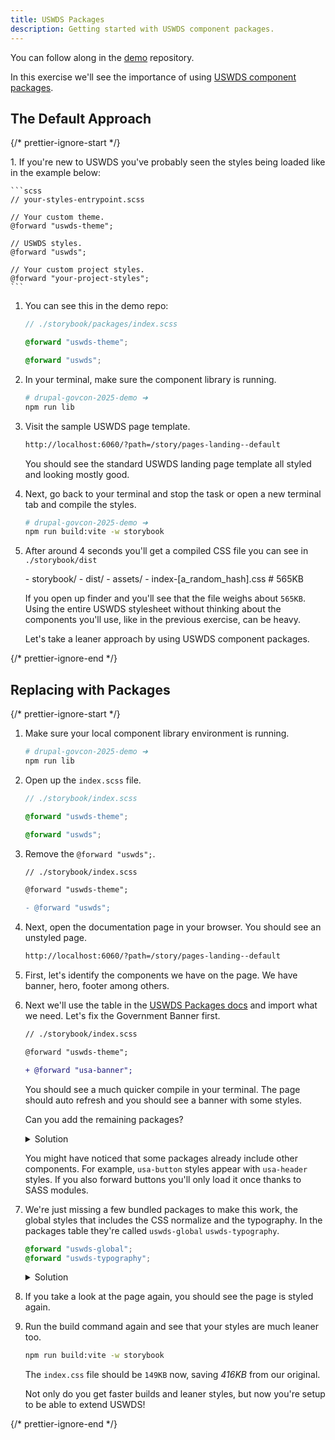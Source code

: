 ```yaml
---
title: USWDS Packages
description: Getting started with USWDS component packages.
---
```



You can follow along in the [demo](https://github.com/Bixal/drupal-govcon-2025-demo) repository.

In this exercise we'll see the importance of using [USWDS component packages](https://designsystem.digital.gov/components/packages/).

## The Default Approach

{/* prettier-ignore-start */}

<Steps>
1. If you're new to USWDS you've probably seen the styles being loaded like in the example below:

    ```scss
    // your-styles-entrypoint.scss

    // Your custom theme.
    @forward "uswds-theme";

    // USWDS styles.
    @forward "uswds";

    // Your custom project styles.
    @forward "your-project-styles";
    ```

1. You can see this in the demo repo:


    ```scss
    // ./storybook/packages/index.scss

    @forward "uswds-theme";

    @forward "uswds";

    ```

1. In your terminal, make sure the component library is running.

    ```sh
    # drupal-govcon-2025-demo ➜
    npm run lib
    ```

1. Visit the sample USWDS page template.

    ```sh
    http://localhost:6060/?path=/story/pages-landing--default
    ```

    You should see the standard USWDS landing page template all styled and looking mostly good.

1. Next, go back to your terminal and stop the task or open a new terminal tab and compile the styles.

    ```sh
    # drupal-govcon-2025-demo ➜
    npm run build:vite -w storybook
    ```

1. After around 4 seconds you'll get a compiled CSS file you can see in `./storybook/dist`

    <FileTree>
    - storybook/
        - dist/
            - assets/
                - index-[a_random_hash].css # 565KB
    </FileTree>

    If you open up finder and you'll see that the file weighs about `565KB`. Using the entire USWDS stylesheet without thinking about the components you'll use, like in the previous exercise, can be heavy.

    Let's take a leaner approach by using USWDS component packages.
</Steps>

{/* prettier-ignore-end */}

## Replacing with Packages

{/* prettier-ignore-start */}

<Steps>

1. Make sure your local component library environment is running.

    ```sh
    # drupal-govcon-2025-demo ➜
    npm run lib
    ```

1. Open up the `index.scss` file.

    ```scss
    // ./storybook/index.scss

    @forward "uswds-theme";

    @forward "uswds";
    ```

1. Remove the `@forward "uswds";`.

    ```diff
    // ./storybook/index.scss

    @forward "uswds-theme";

    - @forward "uswds";
    ```

1. Next, open the documentation page in your browser. You should see an unstyled page.

    ```sh
    http://localhost:6060/?path=/story/pages-landing--default
    ```

1. First, let's identify the components we have on the page. We have banner, hero, footer among others.

1. Next we'll use the table in the [USWDS Packages docs](https://designsystem.digital.gov/components/packages/) and import what we need. Let's fix the Government Banner first.

    ```diff
    // ./storybook/index.scss

    @forward "uswds-theme";

    + @forward "usa-banner";
    ```

    You should see a much quicker compile in your terminal. The page should auto refresh and you should see a banner with some styles.

    Can you add the remaining packages?

    <details>
      <summary>Solution</summary>

      Your index file should look like this:

      ```scss
      // ./storybook/index.scss

      @forward "usa-accordion";
      @forward "usa-banner";
      @forward "usa-button";
      @forward "usa-skipnav";
      @forward "usa-header";
      @forward "usa-hero";
      @forward "usa-section";
      @forward "usa-footer";
      @forward "usa-identifier";
      ```
    </details>

    You might have noticed that some packages already include other components. For example, `usa-button` styles appear with `usa-header` styles. If you also forward buttons you'll only load it once thanks to SASS modules.


1. We're just missing a few bundled packages to make this work, the global styles that includes the CSS normalize and the typography. In the packages table they're called `uswds-global` `uswds-typography`.

    ```scss
    @forward "uswds-global";
    @forward "uswds-typography";
    ```

    <details>
      <summary>Solution</summary>

      Your index file should look like this:

      ```scss
      // ./storybook/index.scss

      @forward "usa-accordion";
      @forward "usa-banner";
      @forward "usa-button";
      @forward "usa-skipnav";
      @forward "usa-header";
      @forward "usa-hero";
      @forward "usa-section";
      @forward "usa-footer";
      @forward "usa-identifier";
      ```
    </details>

1. If you take a look at the page again, you should see the page is styled again.

1. Run the build command again and see that your styles are much leaner too.

    ```sh
    npm run build:vite -w storybook
    ```

    The `index.css` file should be `149KB` now, saving _416KB_ from our original.

    Not only do you get faster builds and leaner styles, but now you're setup to be able to extend USWDS!
</Steps>

{/* prettier-ignore-end */}
